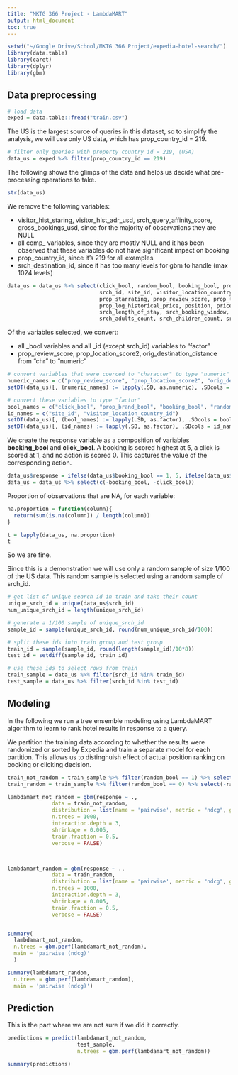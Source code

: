 ```yaml
---
title: "MKTG 366 Project - LambdaMART"
output: html_document
toc: true
---
```



```r
setwd("~/Google Drive/School/MKTG 366 Project/expedia-hotel-search/")
library(data.table)
library(caret)
library(dplyr)
library(gbm)
```


## Data preprocessing

```r
# load data
exped = data.table::fread("train.csv")
```

The US is the largest source of queries in this dataset, so to simplify the analysis, we will use only US data, which has prop\_country\_id = 219. 

```r
# filter only queries with property country id = 219, (USA)
data_us = exped %>% filter(prop_country_id == 219)
```

The following shows the glimps of the data and helps us decide what pre-processing operations to take.

```r
str(data_us)
```

We remove the following variables:

- visitor\_hist_staring, visitor\_hist\_adr\_usd, srch\_query\_affinity\_score, gross\_bookings\_usd, since for the majority of observations they are NULL
- all comp\_ variables, since they are mostly NULL and it has been observed that these variables do not have significant impact on booking
- prop\_country\_id, since it's 219 for all examples
- srch\_destination\_id, since it has too many levels for gbm to handle (max 1024 levels)

```r
data_us = data_us %>% select(click_bool, random_bool, booking_bool, prop_brand_bool,
                             srch_id, site_id, visitor_location_country_id, #prop_id,
                             prop_starrating, prop_review_score, prop_location_score1, prop_location_score2,
                             prop_log_historical_price, position, price_usd,
                             srch_length_of_stay, srch_booking_window, orig_destination_distance,
                             srch_adults_count, srch_children_count, srch_room_count)
```

Of the variables selected, we convert:

- all \_bool variables and all \_id (except srch\_id) variables to "factor"
- prop\_review_score, prop\_location\_score2, orig\_destination_distance from "chr" to "numeric"

```r
# convert variables that were coerced to "character" to type "numeric"
numeric_names = c("prop_review_score", "prop_location_score2", "orig_destination_distance")
setDT(data_us)[, (numeric_names) := lapply(.SD, as.numeric), .SDcols = numeric_names]

# convert these variables to type "factor"
bool_names = c("click_bool", "prop_brand_bool", "booking_bool", "random_bool")
id_names = c("site_id", "visitor_location_country_id")
setDT(data_us)[, (bool_names) := lapply(.SD, as.factor), .SDcols = bool_names]
setDT(data_us)[, (id_names) := lapply(.SD, as.factor), .SDcols = id_names]
```

We create the response variable as a composition of variables **booking\_bool** and **click\_bool**. A booking is scored highest at 5, a click is scored at 1, and no action is scored 0. This captures the value of the corresponding action.

```r
data_us$response = ifelse(data_us$booking_bool == 1, 5, ifelse(data_us$click_bool == 1, 1, 0))
data_us = data_us %>% select(c(-booking_bool, -click_bool))
```


Proportion of observations that are NA, for each variable:
```r
na.proportion = function(column){
  return(sum(is.na(column)) / length(column))
}

t = lapply(data_us, na.proportion)
t
```
So we are fine.


Since this is a demonstration we will use only a random sample of size 1/100 of the US data. This random sample is selected using a random sample of srch\_id.

```r
# get list of unique search id in train and take their count
unique_srch_id = unique(data_us$srch_id)
num_unique_srch_id = length(unique_srch_id)

# generate a 1/100 sample of unique_srch_id
sample_id = sample(unique_srch_id, round(num_unique_srch_id/100))

# split these ids into train group and test group
train_id = sample(sample_id, round(length(sample_id)/10*8))
test_id = setdiff(sample_id, train_id)

# use these ids to select rows from train
train_sample = data_us %>% filter(srch_id %in% train_id)
test_sample = data_us %>% filter(srch_id %in% test_id)
```


## Modeling

In the following we run a tree ensemble modeling using LambdaMART algorithm to learn to rank hotel results in response to a query.

We partition the training data according to whether the results were randomized or sorted by Expedia and train a separate model for each partition. This allows us to distinghuish effect of actual position ranking on booking or clicking decision.

```r
train_not_random = train_sample %>% filter(random_bool == 1) %>% select(-random_bool)
train_random = train_sample %>% filter(random_bool == 0) %>% select(-random_bool)

lambdamart_not_random = gbm(response ~ .,
              data = train_not_random,
              distribution = list(name = 'pairwise', metric = "ndcg", group = 'srch_id'),
              n.trees = 1000,
              interaction.depth = 3,
              shrinkage = 0.005,
              train.fraction = 0.5,
              verbose = FALSE)



lambdamart_random = gbm(response ~ .,
              data = train_random,
              distribution = list(name = 'pairwise', metric = "ndcg", group = 'srch_id'),
              n.trees = 1000,
              interaction.depth = 3,
              shrinkage = 0.005,
              train.fraction = 0.5,
              verbose = FALSE)


summary(
  lambdamart_not_random,
  n.trees = gbm.perf(lambdamart_not_random),
  main = 'pairwise (ndcg)'
  )

summary(lambdamart_random,
  n.trees = gbm.perf(lambdamart_random),
  main = 'pairwise (ndcg)')
```

## Prediction

This is the part where we are not sure if we did it correctly.

```r
predictions = predict(lambdamart_not_random, 
                      test_sample, 
                      n.trees = gbm.perf(lambdamart_not_random))

summary(predictions)
```

